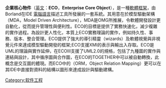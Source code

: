{{多個問題|
{{unreferenced|time=2019-04-08T17:46:20+00:00}}
{{Expert|time=2011-1-1}}
{{Expand|time=2011-1-1}}
}}
'''企業核心物件'''（[[英文|英文]]：'''ECO'''，'''Enterprise Core Object'''），是一種[[軟體框架|軟體框架]]，由Borland在IDE [[電腦|電腦]][[語言|語言]]描述工具所發展的一套系統。其用意在於模型驅動架構（MDA，Model Driven Architecture），MDA是OMG所推展，令軟體開發設計更自動化，從而提升管理性與便利性。ECO的目標是提供了實務快速化，滅少複雜的實作過程。為設計更人性化，本質上ECO實務理論的實作，例如持久性、事務、版本、整合管理。ECO提供了強大的導引精靈（wizards）及軟體視覺與非視覺元件來達成模型驅動開發的框架;ECO支援XMI的表示與輸出入存取。ECO是UML的理論與實作延伸，在ECOIII支援了UML2.0的規格，包括了九種圖的實作與連結與設計，其中循序圖與合作圖，在ECO的TOGETHER中可以被自動轉換，此概念是交互圖的體現。而ECO中的（ORM，Object Relation Mapping）更可以在其IDE中直接對資料的結構以圖形來達成設計與驅動建構。

[[Category:软件工程|Category:软件工程]]